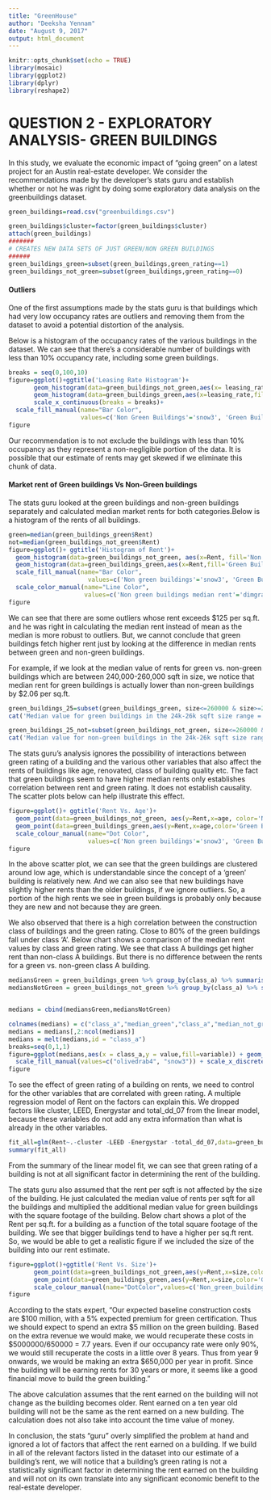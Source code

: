 ```yaml
---
title: "GreenHouse"
author: "Deeksha Yennam"
date: "August 9, 2017"
output: html_document
---
```

```r
knitr::opts_chunk$set(echo = TRUE)
library(mosaic)
library(ggplot2)
library(dplyr)
library(reshape2)
```

# QUESTION 2 - EXPLORATORY ANALYSIS- GREEN BUILDINGS

In this study, we evaluate the economic impact of "going green" on a latest project for an Austin real-estate developer. We consider the recommendations made by the developer's stats guru and establish whether or not he was right by doing some exploratory data analysis on the greenbuildings dataset.

```r
green_buildings=read.csv("greenbuildings.csv")

green_buildings$cluster=factor(green_buildings$cluster)
attach(green_buildings)
#######
# CREATES NEW DATA SETS OF JUST GREEN/NON GREEN BUILDINGS
######
green_buildings_green=subset(green_buildings,green_rating==1)
green_buildings_not_green=subset(green_buildings,green_rating==0)
```



#### Outliers

One of the first assumptions made by the stats guru is that buildings which had very low occupancy rates are outliers and removing them from the dataset to avoid a potential distortion of the analysis.

Below is a histogram of the occupancy rates of the various buildings in the dataset. We can see that there's a considerable number of buildings with less than 10% occupancy rate, including some green buildings. 

```r
breaks = seq(0,100,10)
figure=ggplot()+ggtitle('Leasing Rate Histogram')+
       geom_histogram(data=green_buildings_not_green,aes(x= leasing_rate,fill='Non Green Buildings'),color='white',breaks=breaks)+
       geom_histogram(data=green_buildings_green,aes(x=leasing_rate,fill='Green Buildings'),color='black',breaks=breaks)+
       scale_x_continuous(breaks = breaks)+
  scale_fill_manual(name="Bar Color",
                    values=c('Non Green Buildings'='snow3', 'Green Buildings'='olivedrab4'),guide='legend')
figure
```


Our recommendation is to not exclude the buildings with less than 10% occupancy as they represent a non-negligible portion of the data. It is possible that our estimate of rents may get skewed if we eliminate this chunk of data.

#### Market rent of Green buildings Vs Non-Green buildings

The stats guru looked at the green buildings and non-green buildings separately and calculated median market rents for both categories.Below is a histogram of the rents of all buildings.

```r
green=median(green_buildings_green$Rent)
not=median(green_buildings_not_green$Rent)
figure=ggplot()+ ggtitle('Histogram of Rent')+
  geom_histogram(data=green_buildings_not_green, aes(x=Rent, fill='Non green buildings'))+
  geom_histogram(data=green_buildings_green,aes(x=Rent,fill='Green Buildings'))+geom_vline(aes(xintercept = not,color='Non green buildings median rent'))+geom_vline(aes(xintercept = green,color='Green buildings median rent'))+
  scale_fill_manual(name="Bar Color",
                      values=c('Non green buildings'='snow3', 'Green Buildings'='olivedrab4','Non green buildings median rent'='dimgray', 'Green buildings median rent'='darkseagreen2'),guide='legend')+
  scale_color_manual(name="Line Color",
                     values=c('Non green buildings median rent'='dimgray', 'Green buildings median rent'='darkseagreen2'),guide='legend')
figure
```


We can see that there are some outliers whose rent exceeds $125 per sq.ft. and he was right in calculating the median rent instead of mean as the median is more robust to outliers. But, we cannot conclude that green buildings fetch higher rent just by looking at the difference in median rents between green and non-green buildings.

For example, if we look at the median value of rents for green vs. non-green buildings which are between 240,000-260,000 sqft in size, we notice that median rent for green buildings is actually lower than non-green buildings by $2.06 per sq.ft.

```r
green_buildings_25=subset(green_buildings_green, size<=260000 & size>=240000)
cat('Median value for green buildings in the 24k-26k sqft size range =',median(green_buildings_25$Rent))
```

```r
green_buildings_25_not=subset(green_buildings_not_green, size<=260000 & size>=240000)
cat('Median value for non-green buildings in the 24k-26k sqft size range =',median(green_buildings_25_not$Rent))
```


The stats guru's analysis ignores the possibility of interactions between green rating of a building and the various other variables that also affect the rents of buildings like age, renovated, class of building quality etc. The fact that green buildings seem to have higher median rents only establishes correlation between rent and green rating. It does not establish causality. The scatter plots below can help illustrate this effect.

```r
figure=ggplot()+ ggtitle('Rent Vs. Age')+
  geom_point(data=green_buildings_not_green, aes(y=Rent,x=age, color='Non green buildings'))+
  geom_point(data=green_buildings_green,aes(y=Rent,x=age,color='Green Buildings'))+
  scale_colour_manual(name="Dot Color",
                      values=c('Non green buildings'='snow3', 'Green Buildings'='olivedrab4'),guide='legend')
figure
```

In the above scatter plot, we can see that the green buildings are clustered around low age, which is understandable since the concept of a 'green' building is relatively new. And we can also see that new buildings have slightly higher rents than the older buildings, if we ignore outliers. So, a portion of the high rents we see in green buildings is probably only because they are new and not because they are green. 

We also observed that there is a high correlation between the construction class of buildings and the green rating. Close to 80% of the green buildings fall under class 'A'. Below chart shows a comparison of the median rent values by class and green rating. We see that class A buildings get higher rent than non-class A buildings. But there is no difference between the rents for a green vs. non-green class A building. 

```r

mediansGreen = green_buildings_green %>% group_by(class_a) %>% summarise(median = median(Rent))
mediansNotGreen = green_buildings_not_green %>% group_by(class_a) %>% summarise(median = median(Rent))


medians = cbind(mediansGreen,mediansNotGreen)

colnames(medians) = c("class_a","median_green","class_a","median_not_green")
medians = medians[,2:ncol(medians)]
medians = melt(medians,id = "class_a")
breaks=seq(0,1,1)
figure=ggplot(medians,aes(x = class_a,y = value,fill=variable)) + geom_col(position = "dodge")+ ggtitle('Class_A Vs. Median Rent')+
  scale_fill_manual(values=c("olivedrab4", "snow3")) + scale_x_discrete() + geom_text(x = 0,y = 26.5,label = "Not Class A") + geom_text(x = 1,y = 29.2,label = "Class A")+ylab('Median Rent')
figure
```

To see the effect of green rating of a building on rents, we need to control for the other variables that are correlated with green rating. A multiple regression model of Rent on the factors can explain this. We dropped factors like cluster, LEED, Energystar and total_dd_07 from the linear model, because these variables do not add any extra information than what is already in the other variables.

```r
fit_all=glm(Rent~.-cluster -LEED -Energystar -total_dd_07,data=green_buildings)
summary(fit_all)
```

From the summary of the linear model fit, we can see that green rating of a building is not at all significant factor in determining the rent of the building.

The stats guru also assumed that the rent per sqft is not affected by the size of the building. He just calculated the median value of rents per sqft for all the buildings and multiplied the additional median value for green buildings with the square footage of the building. Below chart shows a plot of the Rent per sq.ft. for a building as a function of the total square footage of the building. We see that bigger buildings tend to have a higher per sq.ft rent. So, we would be able to get a realistic figure if we included the size of the building into our rent estimate.

```r
figure=ggplot()+ggtitle('Rent Vs. Size')+
       geom_point(data=green_buildings_not_green,aes(y=Rent,x=size,color='Non_green_buildings'))+
       geom_point(data=green_buildings_green,aes(y=Rent,x=size,color='Green_buildings'))+
       scale_colour_manual(name="DotColor",values=c('Non_green_buildings'='snow3','Green_buildings'='olivedrab4'),guide='legend')
figure
```

According to the stats expert, "Our expected baseline construction costs are $100 million, with a 5% expected premium for green certification. Thus we should expect to spend an extra $5 million on the green building. Based on the extra revenue we would make, we would recuperate these costs in $5000000/650000 = 7.7 years. Even if our occupancy rate were only 90%, we would still recuperate the costs in a little over 8 years. Thus from year 9 onwards, we would be making an extra $650,000 per year in profit. Since the building will be earning rents for 30 years or more, it seems like a good financial move to build the green building."

The above calculation assumes that the rent earned on the building will not change as the building becomes older. Rent earned on a ten year old building will not be the same as the rent earned on a new building. The calculation does not also take into account the time value of money.

In conclusion, the stats "guru" overly simplified the problem at hand and ignored a lot of factors that affect the rent earned on a building. If we build in all of the relevant factors listed in the dataset into our estimate of a building's rent, we will notice that a building's green rating is not a statistically significant factor in determining the rent earned on the building and will not on its own translate into any significant economic benefit to the real-estate developer.
